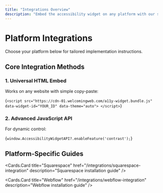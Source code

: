 ```yaml
---
title: "Integrations Overview"
description: "Embed the accessibility widget on any platform with our step-by-step guides."
---
```



# Platform Integrations

<Callout type="info">
  Choose your platform below for tailored implementation instructions.
</Callout>

## Core Integration Methods

### 1. Universal HTML Embed
Works on any website with simple copy-paste:

{`<script src="https://cdn-01.welcomingweb.com/a11y-widget.bundle.js" 
  data-widget-id="YOUR_ID"
  data-theme="auto">
</script>`}

### 2. Advanced JavaScript API
For dynamic control:

{`window.AccessibilityWidgetAPI?.enableFeature('contrast');`}

## Platform-Specific Guides

<Cards>
  <Cards.Card
    title="Google Tag Manager"
    href="/integrations/gtm-integration"
    description="Install the WelcomingWeb Accessibility Widget via the GTM Community Template Gallery"
  />
  <Cards.Card
    title="WordPress"
    href="/integrations/wordpress-integration"
    description="Plugin installation or manual theme integration"
  />
  <Cards.Card
    title="Shopify"
    href="/integrations/shopify-integration"
    description="Theme.liquid modification"
  />
  <Cards.Card
    title="SPA Frameworks"
    href="/integrations/spa-integration"
    description="React, Angular, Vue implementations"
  />
  <Cards.Card
  title="Wix"
  href="/integrations/wix-integration"
  description="Wix installation guide"
/>

<Cards.Card
  title="Squarespace"
  href="/integrations/squarespace-integration"
  description="Squarespace installation guide"
/>

<Cards.Card
  title="Webflow"
  href="/integrations/webflow-integration"
  description="Webflow installation guide"
/>
</Cards>
 
 <br/>
<CTA2 
  title="Need Custom Integration Help?" 
  buttonText="Contact Support"
  buttonLink="/support"
/>